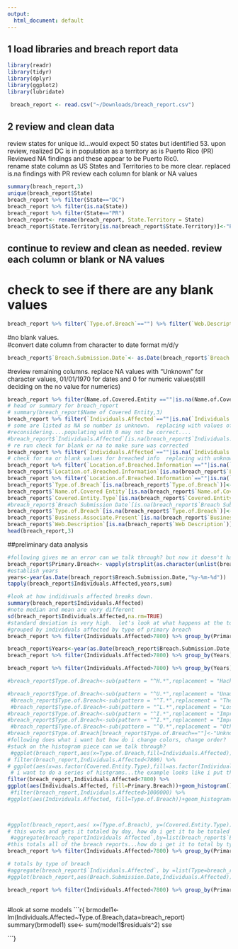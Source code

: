 ```yaml
---
output:
  html_document: default
---
```



## 1 load libraries and breach report data

```r
library(readr)
library(tidyr)
library(dplyr)
library(ggplot2)
library(lubridate)

 breach_report <- read.csv("~/Downloads/breach_report.csv")

```
## 2 review and clean data
review states for unique id...would expect 50 states but identified 53.  upon review, realized DC is in population as a territory as is Puerto Rico (PR)  Reviewed NA findings and these appear to be Puerto Ric0.  
rename state column as US States and Territories to be more clear.  replaced is.na findings with PR
review each column for blank or NA values

```r

summary(breach_report,3)
unique(breach_report$State)
breach_report %>% filter(State=="DC")
breach_report %>% filter(is.na(State))
breach_report %>% filter(State=="PR")
breach_report<- rename(breach_report, State.Territory = State)
breach_report$State.Territory[is.na(breach_report$State.Territory)]<-"PR"
```
## continue to review and clean as needed.  review each column or blank or NA values
# check to see if there are any blank values 
```r
breach_report %>% filter(`Type.of.Breach`=="") %>% filter(`Web.Description`=="") %>% filter(`Name.of.Covered.Entity`=="") %>% filter(`Individuals.Affected`=="") %>% filter(`Location.of.Breached.Information`=="") %>% filter(`Breach.Submission.Date`=="") %>% filter(`Business.Associate.Present`=="") %>% filter(`Covered.Entity.Type`=="") %>% filter(`Covered.Entity.Type`=="") 
```
#no blank values.  
#convert date column from character to date format m/d/y
```r
breach_report$`Breach.Submission.Date`<- as.Date(breach_report$`Breach.Submission.Date`,"%m/%d/%Y")
```
#review remaining columns.  replace NA values with "Unknown" for character values, 01/01/1970 for dates and 0 for numeric values(still deciding on the no value for numerics)
```r
breach_report %>% filter(Name.of.Covered.Entity ==""|is.na(Name.of.Covered.Entity))
# head or summary for breach_report
# summary(breach_report$Name of Covered Entity,3)
breach_report %>% filter(`Individuals.Affected`==""|is.na(`Individuals.Affected`))
# some are listed as NA so number is unknown.  replacing with values of 0
#reconsidering....populating with 0 may not be correct....
#breach_report$`Individuals.Affected`[is.na(breach_report$`Individuals.Affected`)]<-0
# re run check for blank or na to make sure was corrected
breach_report %>% filter(`Individuals.Affected`==""|is.na(`Individuals.Affected`))
# check for na or blank values for breached info  replacing with unknown
breach_report %>% filter(`Location.of.Breached.Information`==""|is.na(`Location.of.Breached.Information`))
breach_report$`Location.of.Breached.Information`[is.na(breach_report$`Location.of.Breached Information`)]<-"unknown"
breach_report %>% filter(`Location.of.Breached.Information`==""|is.na(`Location.of.Breached.Information`))
breach_report$`Type.of.Breach`[is.na(breach_report$`Type.of.Breach`)]<-"Unknown"
breach_report$`Name.of.Covered Entity`[is.na(breach_report$`Name.of.Covered.Entity`)]<-"Unknown"
breach_report$`Covered.Entity.Type`[is.na(breach_report$`Covered.Entity.Type`)]<-"Unknown"
#breach_report$`Breach Submission Date`[is.na(breach_report$`Breach Submission Date`)]<- "01/01/1070"
breach_report$`Type.of.Breach`[is.na(breach_report$`Type.of.Breach`)]<-"Unknown"
breach_report$`Business.Associate.Present`[is.na(breach_report$`Business Associate Present`)]<-"Unknown"
breach_report$`Web.Description`[is.na(breach_report$`Web Description`)]<-"Unknown"
head(breach_report,3)

```
##preliminary data analysis
```r
#following gives me an error can we talk through? but now it doesn't haha
breach_report$Primary.Breach<- vapply(strsplit(as.character(unlist(breach_report$Type.of.Breach)),",",fixed = TRUE),"[","",1)
#establish years 
years<-year(as.Date(breach_report$Breach.Submission.Date,"%y-%m-%d"))
tapply(breach_report$Individuals.Affected,years,sum)

#look at how indidivuals affected breaks down.
summary(breach_report$Individuals.Affected)
#note median and mean are very different
sd(breach_report$Individuals.Affected,na.rm=TRUE)
#standard deviation is very high.  let's look at what happens at the top/catastrophic end with; Individuals Affected greater than than 7800 individuals at an incidient
#grouped by individuals affected by type of primary breach
breach_report %>% filter(Individuals.Affected>7800) %>% group_by(Primary.Breach) %>% summarise(n_dist=n_distinct(Primary.Breach),totals=sum(Individuals.Affected))

breach_report$Years<-year(as.Date(breach_report$Breach.Submission.Date,"%y-%m-%d"))
breach_report %>% filter(Individuals.Affected>7800) %>% group_by(Years) %>% summarise(n_dist=n_distinct(Primary.Breach),totals=sum(Individuals.Affected))

breach_report %>% filter(Individuals.Affected>7800) %>% group_by(Years) %>% group_by(Primary.Breach) %>%  summarise(n_dist=n_distinct(Primary.Breach),totals=sum(Individuals.Affected))

#breach_report$Type.of.Breach<-sub(pattern = "^H.*",replacement = "Hacking/IT Incident" ,x=breach_report$Type.of.Breach)

#breach_report$Type.of.Breach<-sub(pattern = "^U.*",replacement = "Unauthorized Access/Disclosure", x=breach_report$Type.of.Breach)
 #breach_report$Type.of.Breach<-sub(pattern = "^T.*",replacement = "Theft",x=breach_report$Type.of.Breach)
 #breach_report$Type.of.Breach<-sub(pattern = "^L.*",replacement = "Loss",x=breach_report$Type.of.Breach)
#breach_report$Type.of.Breach<-sub(pattern = "^I.*",replacement = "Improper Use/Disposal",x=breach_report$Type.of.Breach)
#breach_report$Type.of.Breach<-sub(pattern = "^I.*",replacement = "Improper Disposal",x=breach_report$Type.of.Breach)
 #breach_report$Type.of.Breach<-sub(pattern = "^O.*",replacement = "Other",x=breach_report$Type.of.Breach)
#breach_report$Type.of.Breach[breach_report$Type.of.Breach==""]<-"Unknown"
#following does what i want but how do i change colors, change order?
#stuck on the histogram piece can we talk through?
 #ggplot(breach_report,aes(x=Type.of.Breach,fill=Individuals.Affected))+geom_bar()
# filter(breach_report,Individuals.Affected<7800) %>% 
# ggplot(aes(x=as.factor(Covered.Entity.Type),fill=as.factor(Individuals.Affected))+geom_bar()
 # i want to do a series of histgrams...the example looks like i put the categorical variable on x but that gives me an error (and doesn't seem right for this)
filter(breach_report,Individuals.Affected<7800) %>% 
ggplot(aes(Individuals.Affected, fill=Primary.Breach))+geom_histogram()
 #filter(breach_report,Individuals.Affected>1000000) %>% 
#ggplot(aes(Individuals.Affected, fill=Type.of.Breach))+geom_histogram()

 

#ggplot(breach_report,aes( x=(Type.of.Breach), y=(Covered.Entity.Type)))+geom_point()
# this works and gets it totaled by day, how do i get it to be totaled by year?
 #aggregate(breach_reportIndividuals Affected`,by=list(breach_report$`Breach Submission Date`),sum)
#this totals all of the breach reports...how do i get it to total by type of breach?
breach_report %>% filter(Individuals.Affected>7800) %>% group_by(Primary.Breach) %>% summarise(n_dist=n_distinct(Primary.Breach),totals=sum(Individuals.Affected))

# totals by type of breach
#aggregate(breach_report$`Individuals.Affected`, by =list(Type=breach_report$`Type.of.Breach`),FUN=sum)
#ggplot(breach_report,aes(Breach.Submission.Date,Individuals.Affected))+geom_line()+scale_x_date(format = #"%y-%m-%d")+xlab("")+ylab("Individuals Affected")

breach_report %>% filter(Individuals.Affected<7800) %>% group_by(Primary.Breach) %>% summarise( totals=sum(Individuals.Affected)) %>%  ggplot(aes(x=totals,fill=Primary.Breach))+geom_bar()



```
#look at some models
```r{
brmodel1<- lm(Individuals.Affected~Type.of.Breach,data=breach_report)
summary(brmodel1)
sse<- sum(model1$residuals^2)
sse

```}

